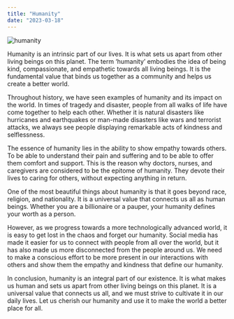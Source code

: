 ```yaml
---
title: "Humanity"
date: "2023-03-18"
---
```


![humanity](/humanity.jpg)

Humanity is an intrinsic part of our lives. It is what sets us apart from other living beings on this planet. The term ‘humanity’ embodies the idea of being kind, compassionate, and empathetic towards all living beings. It is the fundamental value that binds us together as a community and helps us create a better world.

Throughout history, we have seen examples of humanity and its impact on the world. In times of tragedy and disaster, people from all walks of life have come together to help each other. Whether it is natural disasters like hurricanes and earthquakes or man-made disasters like wars and terrorist attacks, we always see people displaying remarkable acts of kindness and selflessness.

The essence of humanity lies in the ability to show empathy towards others. To be able to understand their pain and suffering and to be able to offer them comfort and support. This is the reason why doctors, nurses, and caregivers are considered to be the epitome of humanity. They devote their lives to caring for others, without expecting anything in return.

One of the most beautiful things about humanity is that it goes beyond race, religion, and nationality. It is a universal value that connects us all as human beings. Whether you are a billionaire or a pauper, your humanity defines your worth as a person.

However, as we progress towards a more technologically advanced world, it is easy to get lost in the chaos and forget our humanity. Social media has made it easier for us to connect with people from all over the world, but it has also made us more disconnected from the people around us. We need to make a conscious effort to be more present in our interactions with others and show them the empathy and kindness that define our humanity.

In conclusion, humanity is an integral part of our existence. It is what makes us human and sets us apart from other living beings on this planet. It is a universal value that connects us all, and we must strive to cultivate it in our daily lives. Let us cherish our humanity and use it to make the world a better place for all.

